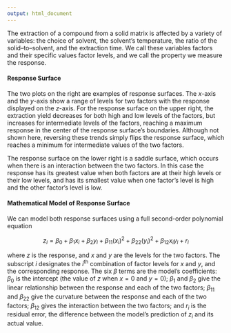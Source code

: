 ```yaml
---
output: html_document
---
```


<!-- The following script makes it possible to use the mhchem -->
<!-- latex package in a .Rmd file and to knit it into an .html file -->

```{=html}
<script type="text/x-mathjax-config">
MathJax.Hub.Config({
  TeX: {
    extensions: ["[Contrib]/mhchem/mhchem.js"]
}
});
</script>
```

<!-- place introduction here -->

The extraction of a compound from a solid matrix is affected by a variety of variables: the choice of solvent, the solvent's temperature, the ratio of the solid--to--solvent, and the extraction time. We call these variables factors and their specific values factor levels, and we call the property we measure the response.

#### Response Surface

The two plots on the right are examples of response surfaces. The *x*-axis and the *y*-axis show a range of levels for two factors with the response displayed on the *z*-axis. For the response surface on the upper right, the extraction yield decreases for both high and low levels of the factors, but increases for intermediate levels of the factors, reaching a maximum response in the center of the response surface's boundaries. Although not shown here, reversing these trends simply flips the response surface, which reaches a minimum for intermediate values of the two factors.

The response surface on the lower right is a saddle surface, which occurs when there is an interaction between the two factors. In this case the response has its greatest value when both factors are at their high levels or their low levels, and has its smallest value when one factor's level is high and the other factor's level is low.

#### Mathematical Model of Response Surface

We can model both response surfaces using a full second-order polynomial equation

$$z_i = \beta_0 + \beta_1 x_i + \beta_2 y_i + \beta_{11} (x_i)^2 + \beta_{22} (y_i)^2 + \beta_{12} x_i y_i + r_i$$

where *z* is the response, and *x* and *y* are the levels for the two factors. The subscript *i* designates the *i*^th^ combination of factor levels for *x* and *y*, and the corresponding response. The six $\beta$ terms are the model's coefficients: $\beta_0$ is the intercept (the value of *z* when $x = 0$ and $y = 0$); $\beta_1$ and $\beta_2$ give the linear relationship between the response and each of the two factors; $\beta_{11}$ and $\beta_{22}$ give the curvature between the response and each of the two factors; $\beta_{12}$ gives the interaction between the two factors; and $r_i$ is the residual error, the difference between the model's prediction of $z_i$ and its actual value.
